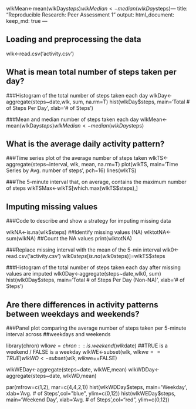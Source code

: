 wlkMean<-mean(wlkDay$steps)
wlkMedian<-median(wlkDay$steps)---
title: "Reproducible Research: Peer Assessment 1"
output: 
  html_document:
    keep_md: true
---


## Loading and preprocessing the data

wlk<-read.csv('activity.csv')

## What is mean total number of steps taken per day?

###Histogram of the total number of steps taken each day
wlkDay<-aggregate(steps~date,wlk, sum, na.rm=T)
hist(wlkDay$steps, main='Total # of Steps Per Day', xlab='# of Steps')

###Mean and median number of steps taken each day
wlkMean<-mean(wlkDay$steps)
wlkMedian<-median(wlkDay$steps)

## What is the average daily activity pattern?

###Time series plot of the average number of steps taken
wlkTS<-aggregate(steps~interval, wlk, mean, na.rm=T)
plot(wlkTS, main='Time Series by Avg. number of steps', pch=16)
lines(wlkTS)

###The 5-minute interval that, on average, contains the maximum number of steps
wlkTSMax<-wlkTS[which.max(wlkTS$steps),]


## Imputing missing values

###Code to describe and show a strategy for imputing missing data

wlkNA<-is.na(wlk$steps) ##Identify missing values (NA)
wlktotNA<-sum(wlkNA) ##Count the NA values
print(wlktotNA)

###Replace missing interval with the mean of the 5-min interval
wlk0<-read.csv('activity.csv')
wlk0$steps[is.na(wlk0$steps)]=wlkTS$steps

###Histogram of the total number of steps taken each day after missing values are imputed
wlk0Day<-aggregate(steps~date,wlk0, sum)
hist(wlk0Day$steps, main='Total # of Steps Per Day (Non-NA)', xlab='# of Steps')


## Are there differences in activity patterns between weekdays and weekends?

###Panel plot comparing the average number of steps taken per 5-minute interval across 
##weekdays and weekends

library(chron)
wlk$we=chron::is.weekend(wlk$date) ##TRUE is a weekend / FALSE is a weekday
wlkWE<-subset(wlk, wlk$we==TRUE)
wlkWD<-subset(wlk, wlk$we==FALSE)

wlkWEDay<-aggregate(steps~date, wlkWE,mean)
wlkWDDay<-aggregate(steps~date, wlkWD,mean)

par(mfrow=c(1,2), mar=c(4,4,2,1))
hist(wlkWDDay$steps, main='Weekday', xlab='Avg. # of Steps',col="blue", 
     ylim=c(0,12))
hist(wlkWEDay$steps, main='Weekend Day ', xlab='Avg. # of Steps',col="red", 
     ylim=c(0,12))

